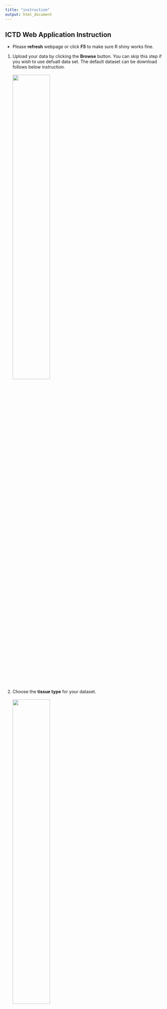 ```yaml
---
title: "instruction"
output: html_document
---
```

## ICTD Web Application Instruction

- Please **refresh** webpage or click **F5** to make sure R shiny works fine.

1. Upload your data by clicking the **Browse** button. You can skip this step if you wish to use defualt data set. The default dataset can be download follows below instruction.<br/>
<br/>
<img src="./tutorial_fig/upload1.png" width=50%><br/>
<br/>
2. Choose the **tissue type** for your dataset.<br/>
<br/>
<img src="./tutorial_fig/tissuetype1.png" width=50%><br/>
<br/>
3. ICTD provied trained cell type marker genes table for above three tissue type. <br/>
You can download the ***score table*** by **clicking** the blue superlink.<br/>
<br/>
<img src="./tutorial_fig/downScoreTable1.png" width=50%><br/>
<br/>
4. It is time to **run ICTD**! <br/>
Clicking the button to active the deconvolution process. The whole process will takes around 5 minutes but the wait time maybe longer if the dataset is large.<br/>
<br/>
<img src="./tutorial_fig/run1.png" width=50%><br/>
<br/>
5. The ICTD predicted cell type proportion will show automatically.<br/>
Partial results will print in the form of the table while whole results will show as the heatmap figure.<br/>
<br/>
<img src="./tutorial_fig/heatmap1.png" width=50%><br/>
<br/>
6. You can download the predicted result (.csv file) by **clicking** the button.<br/>
<br/>
<img src="./tutorial_fig/savePrediction1.png" width=50%><br/>
<br/>
7. The ICTD also provided the **top marker genes** of each cell type for the input dataset.<br/>
<br/>
<img src="./tutorial_fig/markerlist1.png" width=50%><br/>
<br/>
8. You can download the data specific top marker genes (.csv file) by **clicking** the button.<br/>
<br/>
<img src="./tutorial_fig/saveMarker1.png" width=50%><br/>
<br/>
9. The web application will plot the cell type proportion (barplot) for **user selected patient**.<br/>
Please **input** your interested patient ID. The barplot will update instantly.<br/>
<br/>
<img src="./tutorial_fig/barplot1.png" width=50%><br/>
<br/>


